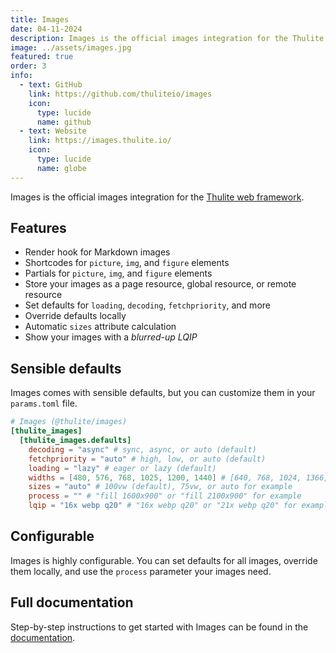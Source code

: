 ```yaml
---
title: Images
date: 04-11-2024
description: Images is the official images integration for the Thulite framework. 
image: ../assets/images.jpg
featured: true
order: 3
info:
  - text: GitHub
    link: https://github.com/thuliteio/images
    icon:
      type: lucide
      name: github
  - text: Website
    link: https://images.thulite.io/
    icon:
      type: lucide
      name: globe
---
```


Images is the official images integration for the [Thulite web framework](/projects/thulite).

## Features

- Render hook for Markdown images
- Shortcodes for `picture`, `img`, and `figure` elements
- Partials for `picture`, `img`, and `figure` elements
- Store your images as a page resource, global resource, or remote resource
- Set defaults for `loading`, `decoding`, `fetchpriority`, and more
- Override defaults locally
- Automatic `sizes` attribute calculation
- Show your images with a _blurred-up LQIP_

## Sensible defaults

Images comes with sensible defaults, but you can customize them in your `params.toml` file.

```toml title="params.toml"
# Images (@thulite/images)
[thulite_images]
  [thulite_images.defaults]
    decoding = "async" # sync, async, or auto (default)
    fetchpriority = "auto" # high, low, or auto (default)
    loading = "lazy" # eager or lazy (default)
    widths = [480, 576, 768, 1025, 1200, 1440] # [640, 768, 1024, 1366, 1600, 1920] for example
    sizes = "auto" # 100vw (default), 75vw, or auto for example
    process = "" # "fill 1600x900" or "fill 2100x900" for example
    lqip = "16x webp q20" # "16x webp q20" or "21x webp q20" for example
```

## Configurable

Images is highly configurable. You can set defaults for all images, override them locally, and use the `process` parameter your images need.

## Full documentation

Step-by-step instructions to get started with Images can be found in the [documentation](https://images.thulite.io/docs/start-here/getting-started/).
